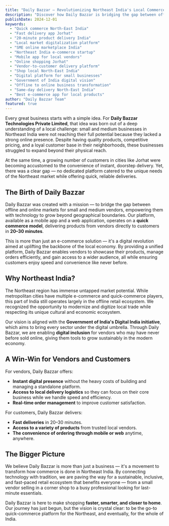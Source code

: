 ```yaml
---
title: "Daily Bazzar – Revolutionizing Northeast India's Local Commerce"
description: "Discover how Daily Bazzar is bridging the gap between offline and online markets for small and medium vendors in Northeast India, offering 20-30 minute deliveries and digital transformation."
publishDate: 2024-12-01
keywords: 
  - "Quick commerce North-East India"
  - "Fast delivery app Jorhat"
  - "20-minute product delivery India"
  - "Local market digitalization platform"
  - "SME online marketplace India"
  - "Northeast India e-commerce startup"
  - "Mobile app for local vendors"
  - "Online shopping Jorhat"
  - "Vendor-to-customer delivery platform"
  - "Shop local North-East India"
  - "Digital platform for small businesses"
  - "Government of India digital vision"
  - "Offline to online business transformation"
  - "Same-day delivery North-East India"
  - "Best e-commerce app for local products"
author: "Daily Bazzar Team"
featured: true
---
```


Every great business starts with a simple idea. For **Daily Bazzar Technologies Private Limited**, that idea was born out of a deep understanding of a local challenge: small and medium businesses in Northeast India were not reaching their full potential because they lacked a strong online presence. Despite having quality products, competitive pricing, and a loyal customer base in their neighborhoods, these businesses struggled to expand beyond their physical reach.

At the same time, a growing number of customers in cities like Jorhat were becoming accustomed to the convenience of instant, doorstep delivery. Yet, there was a clear gap — no dedicated platform catered to the unique needs of the Northeast market while offering quick, reliable deliveries.

## The Birth of Daily Bazzar

Daily Bazzar was created with a mission — to bridge the gap between offline and online markets for small and medium vendors, empowering them with technology to grow beyond geographical boundaries. Our platform, available as a mobile app and a web application, operates on a **quick commerce model**, delivering products from vendors directly to customers in **20–30 minutes**.

This is more than just an e-commerce solution — it's a digital revolution aimed at uplifting the backbone of the local economy. By providing a unified platform, Daily Bazzar enables vendors to showcase their products, manage orders efficiently, and gain access to a wider audience, all while ensuring customers enjoy speed and convenience like never before.

## Why Northeast India?

The Northeast region has immense untapped market potential. While metropolitan cities have multiple e-commerce and quick-commerce players, this part of India still operates largely in the offline retail ecosystem. We recognized the opportunity to modernize and digitize local trade while respecting its unique cultural and economic ecosystem.

Our vision is aligned with the **Government of India's Digital India initiative**, which aims to bring every sector under the digital umbrella. Through Daily Bazzar, we are enabling **digital inclusion** for vendors who may have never before sold online, giving them tools to grow sustainably in the modern economy.

## A Win-Win for Vendors and Customers

For vendors, Daily Bazzar offers:

* **Instant digital presence** without the heavy costs of building and managing a standalone platform.
* **Access to local delivery logistics** so they can focus on their core business while we handle speed and efficiency.
* **Real-time order management** to improve customer satisfaction.

For customers, Daily Bazzar delivers:

* **Fast deliveries** in 20–30 minutes.
* **Access to a variety of products** from trusted local vendors.
* **The convenience of ordering through mobile or web** anytime, anywhere.

## The Bigger Picture

We believe Daily Bazzar is more than just a business — it's a movement to transform how commerce is done in Northeast India. By connecting technology with tradition, we are paving the way for a sustainable, inclusive, and fast-paced retail ecosystem that benefits everyone — from a small vendor selling in a corner shop to a busy professional looking for last-minute essentials. 

Daily Bazzar is here to make shopping **faster, smarter, and closer to home**. Our journey has just begun, but the vision is crystal clear: to be the go-to quick-commerce platform for the Northeast, and eventually, for the whole of India.
